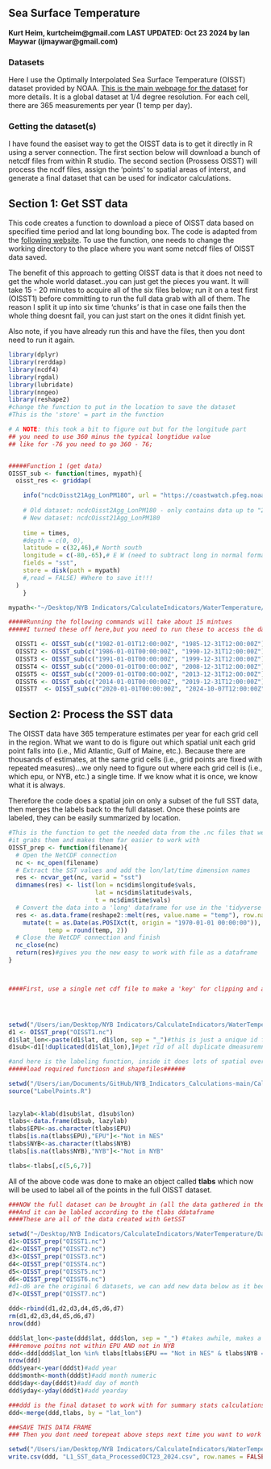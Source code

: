## Sea Surface Temperature
**Kurt Heim, kurtcheim@gmail.com**
**LAST UPDATED: Oct 23 2024 by Ian Maywar (ijmaywar@gmail.com)**

### Datasets
Here I use the Optimally Interpolated Sea Surface Temperature (OISST) dataset provided by NOAA. [This is the main webpage for the dataset](https://www.ncdc.noaa.gov/oisst) for more details. It is a global dataset at 1/4 degree resolution. For each cell, there are 365 measurements per year (1 temp per day). 

### Getting the dataset(s)
I have found the easiset way to get the OISST data is to get it directly in R using a server connection. The first section below will download a bunch of netcdf files from within R studio. The second section (Prossess OISST) will process the ncdf files, assign the 'points' to spatial areas of interst, and generate a final dataset that can be used for indicator calculations. 

## Section 1: Get SST data
This code creates a function to download a piece of OISST data based on specified time period and lat long bounding box. The code is adapted from the [following website](https://cran.r-project.org/web/packages/heatwaveR/vignettes/OISST_preparation.html). To use the function, one needs to change the working directory to the place where you want some netcdf files of OISST data saved.

The benefit of this approach to getting OISST data is that it does not need to get the whole world dataset..you can just get the pieces you want. It will take 15 - 20 minutes to acquire all of the six files below; run it on a test first (OISST1) before committing to run the full data grab with all of them. The reason I split it up into six time 'chunks' is that in case one fails then the whole thing doesnt fail, you can just start on the ones it didnt finish yet. 

Also note, if you have already run this and have the files, then you dont need to run it again. 

```r
library(dplyr)
library(rerddap)
library(ncdf4)
library(rgdal)
library(lubridate)
library(nngeo)
library(reshape2)
#change the function to put in the location to save the dataset
#This is the 'store' = part in the function

# A NOTE: this took a bit to figure out but for the longitude part
## you need to use 360 minus the typical longtidue value
## like for -76 you need to go 360 - 76; 


#####Function 1 (get data)
OISST_sub <- function(times, mypath){
  oisst_res <- griddap(

    info("ncdcOisst21Agg_LonPM180", url = "https://coastwatch.pfeg.noaa.gov/erddap/"),
    
    # Old dataset: ncdcOisst2Agg_LonPM180 - only contains data up to "2020-04-26T12:00:00Z"
    # New dataset: ncdcOisst21Agg_LonPM180
      
    time = times, 
    #depth = c(0, 0),
    latitude = c(32,46),# North south
    longitude = c(-80,-65),# E W (need to subtract long in normal format from 360 to get this)
    fields = "sst",
    store = disk(path = mypath)
    #,read = FALSE) #Where to save it!!!
  )
    }

mypath<-"~/Desktop/NYB Indicators/CalculateIndicators/WaterTemperature/Data"

#####Running the following commands will take about 15 mintues
#####I turned these off here,but you need to run these to access the datasets and store them somewher!!!

  OISST1 <- OISST_sub(c("1982-01-01T12:00:00Z", "1985-12-31T12:00:00Z"),mypath)
  OISST2 <- OISST_sub(c("1986-01-01T00:00:00Z", "1990-12-31T12:00:00Z"),mypath)
  OISST3 <- OISST_sub(c("1991-01-01T00:00:00Z", "1999-12-31T12:00:00Z"),mypath)
  OISST4 <- OISST_sub(c("2000-01-01T00:00:00Z", "2008-12-31T12:00:00Z"),mypath)
  OISST5 <- OISST_sub(c("2009-01-01T00:00:00Z", "2013-12-31T12:00:00Z"),mypath)
  OISST6 <- OISST_sub(c("2014-01-01T00:00:00Z", "2019-12-31T12:00:00Z"),mypath)
  OISST7  <- OISST_sub(c("2020-01-01T00:00:00Z", "2024-10-07T12:00:00Z"),mypath) # until the end of 2023

```

## Section 2: Process the SST data

The OISST data have 365 temperature estimates per year for each grid cell in the region. What we want to do is figure out which spatial unit each grid point falls into (i.e., Mid Atlantic, Gulf of Maine, etc.). Because there are thousands of estimates, at the same grid cells (i.e., grid points are fixed with repeated measures)...we only need to figure out where each grid cell is (i.e., which epu, or NYB, etc.) a single time. If we know what it is once, we know what it is always. 

Therefore the code does a spatial join on only a subset of the full SST data, then merges the labels back to the full dataset. Once these points are labeled, they can be easily summarized by location. 


```r
#This is the function to get the needed data from the .nc files that were created above
#it grabs them and makes them far easier to work with 
OISST_prep <- function(filename){
  # Open the NetCDF connection
  nc <- nc_open(filename)
  # Extract the SST values and add the lon/lat/time dimension names
  res <- ncvar_get(nc, varid = "sst")
  dimnames(res) <- list(lon = nc$dim$longitude$vals,
                        lat = nc$dim$latitude$vals,
                        t = nc$dim$time$vals)
  # Convert the data into a 'long' dataframe for use in the 'tidyverse' ecosystem
  res <- as.data.frame(reshape2::melt(res, value.name = "temp"), row.names = NULL) %>% 
    mutate(t = as.Date(as.POSIXct(t, origin = "1970-01-01 00:00:00")),
           temp = round(temp, 2))
  # Close the NetCDF connection and finish
  nc_close(nc)
  return(res)#gives you the new easy to work with file as a dataframe
}



####First, use a single net cdf file to make a 'key' for clipping and area assigmment




setwd("/Users/ian/Desktop/NYB Indicators/CalculateIndicators/WaterTemperature/Data/")
d1 <- OISST_prep("OISST1.nc")
d1$lat_lon<-paste(d1$lat, d1$lon, sep = "_")#this is just a unique id for each grid point
d1sub<-d1[!duplicated(d1$lat_lon),]#get rid of all duplicate dmeasuremnts at a point

#and here is the labeling function, inside it does lots of spatial overlays and fancystuff
#####load required functiosn and shapefiles######

setwd("/Users/ian/Documents/GitHub/NYB_Indicators_Calculations-main/CalculateIndicators/Rfunctions/")
source("LabelPoints.R")
       
       
lazylab<-klab(d1sub$lat, d1sub$lon)
tlabs<-data.frame(d1sub, lazylab)
tlabs$EPU<-as.character(tlabs$EPU)
tlabs[is.na(tlabs$EPU),"EPU"]<-"Not in NES"
tlabs$NYB<-as.character(tlabs$NYB)
tlabs[is.na(tlabs$NYB),"NYB"]<-"Not in NYB"

tlabs<-tlabs[,c(5,6,7)]
```

All of the above code was done to make an object called **tlabs** which now will be used to label all of the points in the full OISST dataset.  

```r
###NOW the full dataset can be brought in (all the data gathered in the first section)
###And it can be labled according to the tlabs ddataframe
####These are all of the data created with GetSST

setwd("~/Desktop/NYB Indicators/CalculateIndicators/WaterTemperature/Data")
d1<-OISST_prep("OISST1.nc")
d2<-OISST_prep("OISST2.nc")
d3<-OISST_prep("OISST3.nc")
d4<-OISST_prep("OISST4.nc")
d5<-OISST_prep("OISST5.nc")
d6<-OISST_prep("OISST6.nc")
#d1-d6 are the original 6 datasets, we can add new data below as it becomes available.
d7<-OISST_prep("OISST7.nc")

ddd<-rbind(d1,d2,d3,d4,d5,d6,d7)
rm(d1,d2,d3,d4,d5,d6,d7)
nrow(ddd)

ddd$lat_lon<-paste(ddd$lat, ddd$lon, sep = "_") #takes awhile, makes a unique lat-long identfier
###remove poitns not within EPU AND not in NYB
ddd<-ddd[ddd$lat_lon %in% tlabs[tlabs$EPU == "Not in NES" & tlabs$NYB == "Not in NYB", "lat_lon"] == FALSE,]#get rid of points not in an EPU or in the NYB
nrow(ddd)
ddd$year<-year(ddd$t)#add year
ddd$month<-month(ddd$t)#add month numeric
ddd$day<-day(ddd$t)#add day of month
ddd$yday<-yday(ddd$t)#add yearday

###ddd is the final dataset to work with for summary stats calculations
ddd<-merge(ddd,tlabs, by = "lat_lon")

###SAVE THIS DATA FRAME
### Then you dont need torepeat above steps next time you want to work on this

setwd("/Users/ian/Desktop/NYB Indicators/CalculateIndicators/WaterTemperature/Data")
write.csv(ddd, "L1_SST_data_ProcessedOCT23_2024.csv", row.names = FALSE)#takes awhile
```

